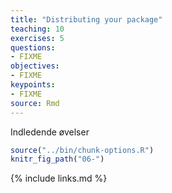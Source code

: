 ```yaml
---
title: "Distributing your package"
teaching: 10
exercises: 5
questions:
- FIXME
objectives:
- FIXME
keypoints:
- FIXME
source: Rmd
---
```


Indledende øvelser

```r
source("../bin/chunk-options.R")
knitr_fig_path("06-")
```


{% include links.md %}